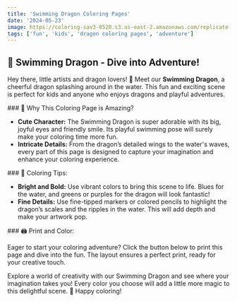 ```yaml
---
title: 'Swimming Dragon Coloring Pages'
date: '2024-05-23'
image: https://coloring-sav3-0520.s3.us-east-2.amazonaws.com/replicate-prediction-yxrrp89xrsrgm0cfmgttnhamr0.png
tags: ['fun', 'kids', 'dragon coloring pages', 'adventure']
---
```


## 🐉 Swimming Dragon - Dive into Adventure!

Hey there, little artists and dragon lovers! 🎨 Meet our **Swimming Dragon**, 
a cheerful dragon splashing around in the water. This fun and exciting scene is perfect for kids 
and anyone who enjoys dragons and playful adventures.

<div style={{ marginTop: '20px' }}></div>
### 🌟 Why This Coloring Page is Amazing?

- **Cute Character:** The Swimming Dragon is super adorable with its big, joyful eyes and friendly smile. Its playful swimming pose will surely make your coloring time more fun.
- **Intricate Details:** From the dragon’s detailed wings to the water's waves, every part of this page is designed to capture your imagination and enhance your coloring experience.

<div style={{ marginTop: '20px' }}></div>
### 🎨 Coloring Tips:

- **Bright and Bold:** Use vibrant colors to bring this scene to life. Blues for the water, and greens or purples for the dragon will look fantastic!
- **Fine Details:** Use fine-tipped markers or colored pencils to highlight the dragon’s scales and the ripples in the water. This will add depth and make your artwork pop.

<div style={{ marginTop: '20px' }}></div>
### 🖨️ Print and Color:

Eager to start your coloring adventure? Click the button below to print this page and dive into the fun. The layout ensures a perfect print, ready for your creative touch.


Explore a world of creativity with our Swimming Dragon and see where your imagination takes you! Every color you choose will add a little more magic to this delightful scene. 🌈 Happy coloring!
